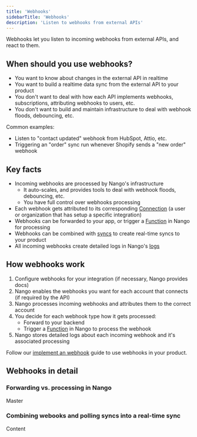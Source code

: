 ```yaml
---
title: 'Webhooks'
sidebarTitle: 'Webhooks'
description: 'Listen to webhooks from external APIs'
---
```


Webhooks let you listen to incoming webhooks from external APIs, and react to them.

## When should you use webhooks?

- You want to know about changes in the external API in realtime
- You want to build a realtime data sync from the external API to your product
- You don't want to deal with how each API implements webhooks, subscriptions, attributing webhooks to users, etc.
- You don't want to build and maintain infrastructure to deal with webhook floods, debouncing, etc.

Common examples:
- Listen to "contact updated" webhook from HubSpot, Attio, etc.
- Triggering an "order" sync run whenever Shopify sends a "new order" webhook

## Key facts

- Incoming webhooks are processed by Nango's infrastructure
    - It auto-scales, and provides tools to deal with webhook floods, debouncing, etc.
    - You have full control over webhooks processing
- Each webhook gets attributed to its corresponding [Connection](/guides/use-cases/api-auth#what-is-a-connection%3F) (a user or organization that has setup a specific integration)
- Webhooks can be forwarded to your app, or trigger a [Function]() in Nango for processing
- Webhooks can be combined with [syncs](/guides/use-cases/syncs) to create real-time syncs to your product
- All incoming webhooks create detailed logs in Nango's [logs]()


## How webhooks work

1. Configure webhooks for your integration (if necessary, Nango provides docs)
2. Nango enables the webhooks you want for each account that connects (if required by the API)
3. Nango processes incoming webhooks and attributes them to the correct account
4. You decide for each webhook type how it gets processed:
    - Forward to your backend
    - Trigger a [Function]() in Nango to process the webhook
5. Nango stores detailed logs about each incoming webhook and it's associated processing

Follow our [implement an webhook]() guide to use webhooks in your product.

## Webhooks in detail

### Forwarding vs. processing in Nango

Master

### Combining webooks and polling syncs into a real-time sync

Content